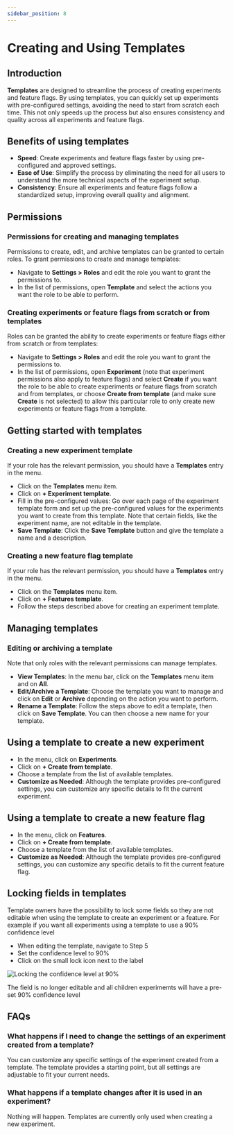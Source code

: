 ```yaml
---
sidebar_position: 8
---
```



# Creating and Using Templates

## Introduction
**Templates** are designed to streamline the process of creating experiments and feature flags. By using templates, you can quickly set up experiments with pre-configured settings, avoiding the need to start from scratch each time. This not only speeds up the process but also ensures consistency and quality across all experiments and feature flags.

## Benefits of using templates
- **Speed**: Create experiments and feature flags faster by using pre-configured and approved settings.
- **Ease of Use**: Simplify the process by eliminating the need for all users to understand the more technical aspects of the experiment setup.
- **Consistency**: Ensure all experiments and feature flags follow a standardized setup, improving overall quality and alignment.

## Permissions

### Permissions for creating and managing templates
Permissions to create, edit, and archive templates can be granted to certain roles. To grant permissions to create and manage templates:
- Navigate to **Settings > Roles** and edit the role you want to grant the permissions to.
- In the list of permissions, open **Template** and select the actions you want the role to be able to perform.

### Creating experiments or feature flags from scratch or from templates
Roles can be granted the ability to create experiments or feature flags either from scratch or from templates:
- Navigate to **Settings > Roles** and edit the role you want to grant the permissions to.
- In the list of permissions, open **Experiment** (note that experiment permissions also apply to feature flags) and select **Create** if you want the role to be able to create experiments or feature flags from scratch and from templates, or choose **Create from template** (and make sure **Create** is not selected) to allow this particular role to only create new experiments or feature flags from a template.

## Getting started with templates

### Creating a new experiment template
If your role has the relevant permission, you should have a **Templates** entry in the menu.
- Click on the **Templates** menu item.
- Click on **+ Experiment template**.
- Fill in the pre-configured values: Go over each page of the experiment template form and set up the pre-configured values for the experiments you want to create from this template. Note that certain fields, like the experiment name, are not editable in the template.
- **Save Template**: Click the **Save Template** button and give the template a name and a description.

### Creating a new feature flag template
If your role has the relevant permission, you should have a **Templates** entry in the menu.
- Click on the **Templates** menu item.
- Click on **+ Features template**.
- Follow the steps described above for creating an experiment template.

## Managing templates

### Editing or archiving a template
Note that only roles with the relevant permissions can manage templates.
- **View Templates**: In the menu bar, click on the **Templates** menu item and on **All**.
- **Edit/Archive a Template**: Choose the template you want to manage and click on **Edit** or **Archive** depending on the action you want to perform.
- **Rename a Template**: Follow the steps above to edit a template, then click on **Save Template**. You can then choose a new name for your template.

## Using a template to create a new experiment
- In the menu, click on **Experiments**.
- Click on **+ Create from template**.
- Choose a template from the list of available templates.
- **Customize as Needed**: Although the template provides pre-configured settings, you can customize any specific details to fit the current experiment.

## Using a template to create a new feature flag
- In the menu, click on **Features**.
- Click on **+ Create from template**.
- Choose a template from the list of available templates.
- **Customize as Needed**: Although the template provides pre-configured settings, you can customize any specific details to fit the current feature flag.

## Locking fields in templates
Template owners have the possibility to lock some fields so they are not editable when using the template to create an experiment or a feature.
For example if you want all experiments using a template to use a 90% confidence level
- When editing the template, navigate to Step 5
- Set the confidence level to 90%
- Click on the small lock icon next to the label

<Image img="experiment-create/locking-confidence-level.png" alt="Locking the confidence level at 90%" />

The field is no longer editable and all children experimemts will have a pre-set 90% confidence level

## FAQs

### What happens if I need to change the settings of an experiment created from a template?
You can customize any specific settings of the experiment created from a template. The template provides a starting point, but all settings are adjustable to fit your current needs.

### What happens if a template changes after it is used in an experiment?
Nothing will happen. Templates are currently only used when creating a new experiment.